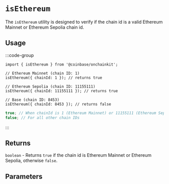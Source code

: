 # `isEthereum`

The `isEthereum` utility is designed to verify if the chain id is a valid Ethereum Mainnet or Ethereum Sepolia chain id.

## Usage

:::code-group

```tsx twoslash [code]
import { isEthereum } from '@coinbase/onchainkit';

// Ethereum Mainnet (chain ID: 1)
isEthereum({ chainId: 1 }); // returns true

// Ethereum Sepolia (chain ID: 11155111)
isEthereum({ chainId: 11155111 }); // returns true

// Base (chain ID: 8453)
isEthereum({ chainId: 8453 }); // returns false
```

```ts [return value]
true; // When chainId is 1 (Ethereum Mainnet) or 11155111 (Ethereum Sepolia)
false; // For all other chain IDs
```

:::

## Returns

`boolean` - Returns `true` if the chain id is Ethereum Mainnet or Ethereum Sepolia, otherwise `false`.

## Parameters

[`IsEthereumOptions`]: ./types#isethereumoptions

